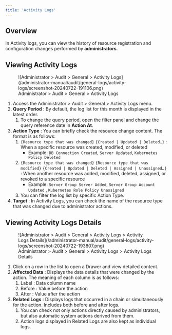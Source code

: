 ```yaml
---
title: 'Activity Logs'
---
```


## Overview

In Activity logs, you can view the history of resource registration and configuration changes performed by **administrators**.


## Viewing Activity Logs

<figure data-layout="center" data-align="center">
![Administrator &gt; Audit &gt; General &gt; Activity Logs](/administrator-manual/audit/general-logs/activity-logs/screenshot-20240722-191106.png)
<figcaption>
Administrator &gt; Audit &gt; General &gt; Activity Logs
</figcaption>
</figure>

1. Access the Administrator &gt; Audit &gt; General &gt; Activity Logs menu.
2.  **Query Period**  : By default, the log list for this month is displayed in the latest order.
    1. To change the query period, open the filter panel and change the query reference date in **Action At**.
3.  **Action Type**  : You can briefly check the resource change content. The format is as follows:
    1. `{Resource type that was changed}` `{Created | Updated | Deleted…}` : When a specific resource was created, modified, or deleted
        * Example: `DB Connection Created`, `Server Updated`, `Kubernetes Policy Deleted`
    2. `{Resource type that was changed}` `{Resource type that was modified}` `{Created | Updated | Deleted | Assigned | Unassigned…}` : When another resource was added, modified, deleted, assigned, or revoked to a specific resource
        * Example: `Server Group Server Added`, `Server Group Account Updated` , `Kubernetes Role Policy Unassigned`
    3. You can filter the log list by specific Action Type.
4.  **Target**  : In Activity Logs, you can check the name of the resource type that was changed due to administrator actions.


## Viewing Activity Logs Details

<figure data-layout="center" data-align="center">
![Administrator &gt; Audit &gt; General &gt; Activity Logs &gt; Activity Logs Details](/administrator-manual/audit/general-logs/activity-logs/screenshot-20240722-193807.png)
<figcaption>
Administrator &gt; Audit &gt; General &gt; Activity Logs &gt; Activity Logs Details
</figcaption>
</figure>

1. Click on a row in the list to open a Drawer and view detailed content.
2.  **Affected Data**  : Displays the data details that were changed by the action. The meaning of each column is as follows:
    1. Label : Data column name
    2. Before : Value before the action
    3. After : Value after the action
3.  **Related Logs**  : Displays logs that occurred in a chain or simultaneously for the action. Includes both before and after logs.
    1. You can check not only actions directly caused by administrators, but also automatic system actions derived from them.
    2. Action logs displayed in Related Logs are also kept as individual logs.
